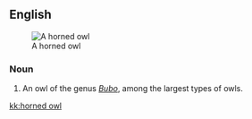{{wikipedia|Horned owl}}
==English==
[[Image:Bubo virginianusDO1908P01CA.JPG|thumb|A horned owl]]
===Noun===
{{en-noun}}

# An owl of the genus ''[[Bubo]]'', among the largest types of owls.

[[kk:horned owl]]